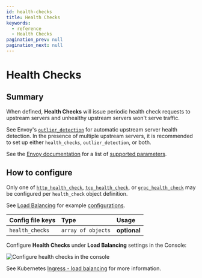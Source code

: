 ```yaml
---
id: health-checks
title: Health Checks
keywords:
  - reference
  - Health Checks
pagination_prev: null
pagination_next: null
---
```



# Health Checks

## Summary

When defined, **Health Checks** will issue periodic health check requests to upstream servers and unhealthy upstream servers won't serve traffic.

See Envoy's [`outlier_detection`](https://www.envoyproxy.io/docs/envoy/latest/intro/arch_overview/upstream/outlier) for automatic upstream server health detection. In the presence of multiple upstream servers, it is recommended to set up either `health_checks`, `outlier_detection`, or both.

See the [Envoy documentation](https://www.envoyproxy.io/docs/envoy/latest/intro/arch_overview/upstream/health_checking) for a list of [supported parameters](https://www.envoyproxy.io/docs/envoy/latest/api-v3/config/core/v3/health_check.proto#envoy-v3-api-msg-config-core-v3-healthcheck).

## How to configure

Only one of [`http_health_check`](https://www.envoyproxy.io/docs/envoy/latest/api-v3/config/core/v3/health_check.proto#envoy-v3-api-msg-config-core-v3-healthcheck-httphealthcheck), [`tcp_health_check`](https://www.envoyproxy.io/docs/envoy/latest/api-v3/config/core/v3/health_check.proto#envoy-v3-api-msg-config-core-v3-healthcheck-tcphealthcheck), or [`grpc_health_check`](https://www.envoyproxy.io/docs/envoy/latest/api-v3/config/core/v3/health_check.proto#envoy-v3-api-msg-config-core-v3-healthcheck-grpchealthcheck) may be configured per `health_check` object definition.

See [Load Balancing](/docs/capabilities/load-balancing.md) for example [configurations](/docs/capabilities/load-balancing.md#active-health-checks).

<Tabs>
<TabItem value="Core" label="Core">

| **Config file keys** | **Type**           | **Usage**    |
| :------------------- | :----------------- | :----------- |
| `health_checks`      | `array of objects` | **optional** |

</TabItem>
<TabItem value="Enterprise" label="Enterprise">

Configure **Health Checks** under **Load Balancing** settings in the Console:

![Configure health checks in the console](../img/routes/health-checks/health-checks.gif)

</TabItem>
<TabItem value="Kubernetes" label="Kubernetes">

See Kubernetes [Ingress - load balancing](/docs/deploy/k8s/ingress#load-balancing) for more information.

</TabItem>
</Tabs>
